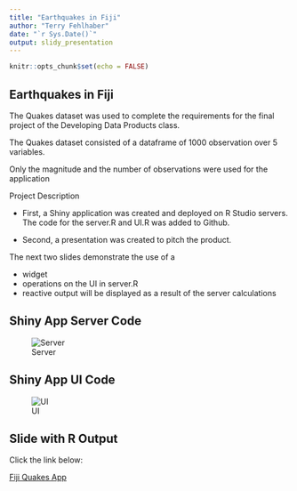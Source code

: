 ---
title: "Earthquakes in Fiji"
author: "Terry Fehlhaber"
date: "`r Sys.Date()`"
output: slidy_presentation
---

```{r setup, include=FALSE}
knitr::opts_chunk$set(echo = FALSE)
```


## Earthquakes in Fiji


   The Quakes dataset was used to complete the requirements for the final project 
   of the Developing Data Products class.

   The Quakes dataset consisted of a dataframe of 1000 observation over 5 
   variables.  

   Only the magnitude and the number of observations were used for the application

Project Description

- First, a Shiny application was created and deployed on R Studio servers.  
        The code for the server.R and UI.R was added to Github. 

- Second, a presentation was created to pitch the product.  

The next two slides demonstrate the use of a 

- widget
- operations on the UI in server.R
- reactive output will be displayed as a result of the server calculations


## Shiny App Server Code
![Server](C:\Users\tf1412\Documents\Documents\TFShinyAppDPPwk4\ServerCap.png)

## Shiny App UI Code
![UI](C:\Users\tf1412\Documents\Documents\TFShinyAppDPPwk4\UICap.png)

## Slide with R Output

Click the link below:

[Fiji Quakes App](https://tsaber89.shinyapps.io/TFShinyAppDPPwk4/)



